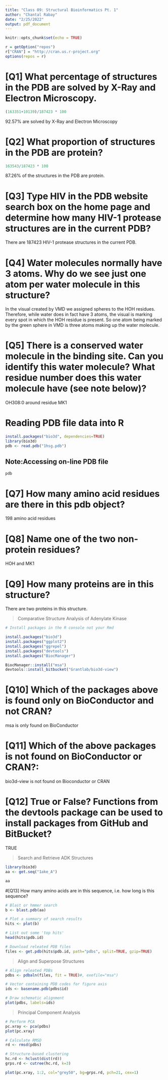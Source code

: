 ```yaml
---
title: "Class 09: Structural Bioinformatics Pt. 1"
author: "Chantal Rabay"
date: "2/25/2022"
output: pdf_document
---
```


```r
knitr::opts_chunk$set(echo = TRUE)
```

```r
r = getOption("repos")
r["CRAN"] = "http://cran.us.r-project.org"
options(repos = r)
```

# [Q1] What percentage of structures in the PDB are solved by X-Ray and Electron Microscopy.
```r
(163351+10139)/187423 * 100

```
92.57% are solved by X-Ray and Electron Microscopy 

# [Q2] What proportion of structures in the PDB are protein?
```r
163543/187423 * 100
```
87.26% of the structures in the PDB are protein.

# [Q3] Type HIV in the PDB website search box on the home page and determine how many HIV-1 protease structures are in the current PDB?
There are 187423 HIV-1 protease structures in the current PDB.

# [Q4] Water molecules normally have 3 atoms. Why do we see just one atom per water molecule in this structure?
In the visual created by VMD we assigned spheres to the HOH residues. Therefore, while water does in fact have 3 atoms, the visual is marking every spot in which the HOH residue is present. So one atom being marked by the green sphere in VMD is three atoms making up the water molecule.

# [Q5] There is a conserved water molecule in the binding site. Can you identify this water molecule? What residue number does this water molecule have (see note below)?

OH308:0 around residue MK1

# Reading PDB file data into R

```r
install.packages("bio3d", dependencies=TRUE)
library(bio3d)
pdb <- read.pdb("1hsg.pdb")
```

## Note:Accessing on-line PDB file

```r
pdb
```

# [Q7] How many amino acid residues are there in this pdb object?
198 amino acid residues

# [Q8] Name one of the two non-protein residues? 
HOH and MK1

# [Q9] How many proteins are in this structure?
There are two proteins in this structure.

> Comparative Structure Analysis of Adenylate Kinase

```r
# Install packages in the R console not your Rmd

install.packages("bio3d")
install.packages("ggplot2")
install.packages("ggrepel")
install.packages("devtools")
install.packages("BiocManager")

BiocManager::install("msa")
devtools::install_bitbucket("Grantlab/bio3d-view")

```

# [Q10] Which of the packages above is found only on BioConductor and not CRAN?
msa is only found on BioConductor 

# [Q11] Which of the above packages is not found on BioConductor or CRAN?: 
bio3d-view is not found on Bioconductor or CRAN

# [Q12] True or False? Functions from the devtools package can be used to install packages from GitHub and BitBucket? 
TRUE

> Search and Retrieve ADK Structures

```r
library(bio3d)
aa <- get.seq("1ake_A")

```
```r
aa
```

#[Q13] How many amino acids are in this sequence, i.e. how long is this sequence?

```r
# Blast or hmmer search 
b <- blast.pdb(aa)
```
```r
# Plot a summary of search results
hits <- plot(b)
```


```r
# List out some 'top hits'
head(hits$pdb.id)
```

```r
# Download releated PDB files
files <- get.pdb(hits$pdb.id, path="pdbs", split=TRUE, gzip=TRUE)
```


>Align and Superpose Structures 

```r
# Align releated PDBs
pdbs <- pdbaln(files, fit = TRUE)#, exefile="msa")
```
```r
# Vector containing PDB codes for figure axis
ids <- basename.pdb(pdbs$id)

# Draw schematic alignment
plot(pdbs, labels=ids)
```

> Principal Component Analysis

```r
# Perform PCA
pc.xray <- pca(pdbs)
plot(pc.xray)
```
```r
# Calculate RMSD
rd <- rmsd(pdbs)

# Structure-based clustering
hc.rd <- hclust(dist(rd))
grps.rd <- cutree(hc.rd, k=3)

plot(pc.xray, 1:2, col="grey50", bg=grps.rd, pch=21, cex=1)
```

